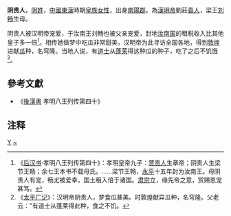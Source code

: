 '''阴贵人'''，[[阴姓|阴姓]]，[[中國|中國]][[東漢|東漢]]時期[[皇族|皇族]][[女性|女性]]，出身[[南陽郡|南陽郡]]。為[[漢明帝|漢明帝]]劉莊[[貴人|貴人]]，梁王[[劉暢_(東漢)|刘畅]]生母。

阴贵人被汉明帝宠爱，于汝南王刘畅也被父亲宠爱，封地[[汝南郡|汝南国]]的租税收入比其他皇子多一倍<ref>《[[后汉书|后汉书]]·孝明八王列传第四十》：孝明皇帝九子：[[贾贵人|贾贵人]]生章帝；阴贵人生梁节王畅；余七王本书不载母氏。……梁节王畅，[[永平_(东汉)|永平]]十五年封为汝南王。母阴贵人有宠，畅尤被爱幸，国土租入倍于诸国。[[汉章帝|肃宗]]立，缘先帝之意，赏赐恩宠甚笃。</ref>。相传她做梦中吃瓜非常甜美，汉明帝为此寻访全国各地，得到[[敦煌郡|敦煌]]进献[[瓜|瓜]]种，名穹隆。当地人说，有[[道士|道士]]从[[蓬萊山|蓬莱]]得这种瓜的种子，吃了之后不饥饿<ref>《[[太平广记|太平广记]]》：汉明帝阴贵人，梦食瓜甚美。时敦煌献异瓜种，名穹隆。父老云："有道士从蓬莱得此种，食之不饥。</ref>。

== 參考文獻 ==
*《[[後漢書|後漢書]] 孝明八王列传第四十》  

== 注释 ==
{{reflist}}

[[Category:東漢妃嬪|Y]]
[[Category:阴姓|~]]
